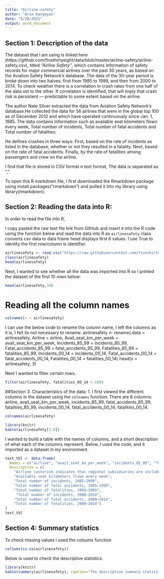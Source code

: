 ---
title: "Airline-safety"
author: "Arun Kangeyan"
date: "6/28/2021"
output: word_document
---
## Section 1: Description of the data

The dataset that I am using is linked here (https://github.com/fivethirtyeight/data/blob/master/airline-safety/airline-safety.csv), titled *“Airline Safety”*,
which contains information of safety records for major commercial airlines over the past 30 years, as based on the Aviation Safety Network's database. The data of the 30-year period is broke down into two halves: first from 1985 to 1999, and then from 2000 to 2014. To check weather there is a correlation in crash rates from one half of the data set to the other. If correlation is identified, that will imply that crash risk is persistent — predictable to some extent based on the airline.

The author Nate Silver extracted the data from Aviation Safety Network’s database.He collected the data for 56 airlines that were in the global top 100 as of December 2012 and which have operated continuously since Jan. 1, 1985. The data contains Information such as available seat kilometers flown every week, Total number of incidents, Total number of fatal accidents and Total number of fatalities.

He defines crashes in three ways:
First, based on the rate of incidents as listed in the database, whether or not they resulted in a fatality.
Next, based on the rate of fatal accidents.
Finally, by the rate of fatalities among passengers and crew on the airline.

I find that file is stored in CSV format n text format, The data is separated as ",".

To open this R markdown file, I first downloaded the Rmarkdown package using install.packages(“rmarkdown") and pulled it into my library using library(rmarkdown).

## Section 2: Reading the data into R:

In order to read the file into R, 

I copy pasted the raw text file link from GitHub and insert it into the R code using the function below and read the data into R as `airlinesafety`
class converts csv data to data frame
head displays first 6 values.
I use True to identity the first row/column is identifier.
```{r}
airlinesafety <- read.csv("https://raw.githubusercontent.com/fivethirtyeight/data/master/airline-safety/airline-safety.csv",TRUE,",")
class(airlinesafety)
head(airlinesafety)
```
Next, I wanted to see whether all the data was imported into R so I printed the dataset of the first 10 rows below: 
```{r}
head(airlinesafety,10)
```

# Reading all the column names
```{r}
colnames(x = airlinesafety)
```

I can use the below code to rename the column name, I left the columns as it is, I felt its not necessary to rename.
airlinesafety <- rename(.data = airlinesafety,
                     Airline = airline,
                     Avail_seat_km_per_week = avail_seat_km_per_week, 
                     Incidents_85_99 = incidents_85_99, 
                     Fatal_accidents_85_99 = fatal_accidents_85_99,
                     Fatalities_85_99 = fatalities_85_99,
                     Incidents_00_14 = incidents_00_14,
                     Fatal_accidents_00_14 = fatal_accidents_00_14,
                     Fatalities_00_14 = fatalities_00_14)
head(x = airlinesafety, 3)

Next I wanted to filter certain rows.
```{r}
filter(airlinesafety, fatalities_00_14 > 100)
```

##Section 3: Characteristics of the data:
1. I first viewed the different columns in the dataset using the `colnames` function. There are 8 columns: airline, avail_seat_km_per_week, incidents_85_99, fatal_accidents_85_99, fatalities_85_99, incidents_00_14, fatal_accidents_00_14, fatalities_00_14.

```{r}
colnames(airlinesafety)
```

```{r}
library(knitr)
kable(airlinesafety[1:8])
```
I wanted to build a table with the names of columns, and a short description of what each of the columns represent. Below, I used the code, and it imported as a dataset in my environment.

```{r}
text_tbl <- data.frame(
  Names = c("airline", "avail_seat_km_per_week", "incidents_85_99", "fatal_accidents_85_99", "fatalities_85_99", "incidents_00_14", "fatal_accidents_00_14", "fatalities_00_14"),
  Description = c(
    "Airline (asterisk indicates that regional subsidiaries are included)",
    "Available seat kilometers flown every week", 
    "Total number of incidents, 1985–1999",
    "Total number of fatal accidents, 1985–1999",
    "Total number of fatalities, 1985–1999",
     "Total number of incidents, 2000–2014",
    "Total number of fatal accidents, 2000–2014",
    "Total number of fatalities, 2000–2014")
)
text_tbl
```
## Section 4: Summary statistics
To check missing values i used the colsums function
```{r}
colSums(is.na(airlinesafety))
```

Below is used to check the descriptive statistics.
```{r}
library(knitr)
kable(summary(airlinesafety), caption="The descriptive summary statistics of each column in the airline safety dataset")
```

